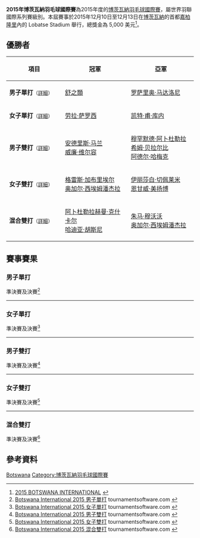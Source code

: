 {{noteTA|G1=Badminton}}
{{infobox badminton event
|name           = 2015年博茨瓦納羽毛球國際賽
|image          = 
|size           = 
|caption        =
|dates          = 2015年12月10日－12月13日
|number_edition = 
|level          = 4B
|prize_money    = 5,000 美元
|location       = {{BOT}}[[嘉柏隆里|嘉柏隆里]]
|venue          = Lobatse Stadium
|previous       = 2014年博茨瓦納羽毛球國際賽
|next           = 2016年博茨瓦納羽毛球國際賽
}}
'''2015年博茨瓦納羽毛球國際賽'''為2015年度的[[博茨瓦納羽毛球國際賽|博茨瓦納羽毛球國際賽]]，屬世界羽聯國際系列賽級別。本屆賽事於2015年12月10日至12月13日在[[博茨瓦納|博茨瓦納]]的首都[[嘉柏隆里|嘉柏隆里]]內的 Lobatse Stadium 舉行，總獎金為 5,000 美元<ref>[http://www.bwfbadminton.org/file.aspx?id=677003&dl=1 2015 BOTSWANA INTERNATIONAL] {{Wayback|url=http://www.bwfbadminton.org/file.aspx?id=677003&dl=1 |date=20160305101405 }}{{en}}</ref>。
== 優勝者 ==
{| class=wikitable style="font-size:small"
!width="200"|項目
!width="250"|冠軍
!width="250"|亞軍
|-
|'''男子單打'''<small>（[[#男子單打|詳細]]）</small>
|{{flagicon|USA}} [[舒之顥|舒之顥]]
|{{flagicon|ITA}} [[罗萨里奥·马达洛尼|罗萨里奥·马达洛尼]]
|-
|'''女子單打'''<small>（[[#女子單打|詳細]]）</small>
|{{flagicon|HUN}} [[劳拉·萨罗西|劳拉·萨罗西]]
|{{flagicon|MRI}} [[凯特·甫·库内|凯特·甫·库内]]
|-
|'''男子雙打'''<small>（[[#男子雙打|詳細]]）</small>
|{{flagicon|RSA}} [[安德里斯·马兰|安德里斯·马兰]]<br/>{{flagicon|RSA}} [[威廉·维尔容|威廉·维尔容]]
|{{flagicon|ALG}} [[穆罕默德·阿卜杜勒拉希姆·贝拉尔比|穆罕默德·阿卜杜勒拉希姆·贝拉尔比]]<br/>{{flagicon|ALG}} [[阿德尔·哈梅克|阿德尔·哈梅克]]
|-
|'''女子雙打'''<small>（[[#女子雙打|詳細]]）</small>
|{{flagicon|NGR}} [[格雷斯·加布里埃尔|格雷斯·加布里埃尔]]<br/>{{flagicon|ZAM}} [[奥加尔·西埃姆潘杰拉|奥加尔·西埃姆潘杰拉]]
|{{flagicon|ZAM}} [[伊丽莎白·切佩莱米|伊丽莎白·切佩莱米]]<br/>{{flagicon|ZAM}} [[恩甘威·美扬博|恩甘威·美扬博]]
|-
|'''混合雙打'''<small>（[[#混合雙打|詳細]]）</small>
|{{flagicon|EGY}} [[阿卜杜勒拉赫曼·克什卡尔|阿卜杜勒拉赫曼·克什卡尔]]<br/>{{flagicon|EGY}} [[哈迪亚·胡斯尼|哈迪亚·胡斯尼]]
|{{flagicon|ZAM}} [[朱马·穆沃沃|朱马·穆沃沃]]<br/>{{flagicon|ZAM}} [[奥加尔·西埃姆潘杰拉|奥加尔·西埃姆潘杰拉]]
|}

== 賽事賽果 ==
=== 男子單打 ===
;準決賽及決賽<ref name="MS">[http://bwf.tournamentsoftware.com/sport/draw.aspx?id=F32E05A2-7206-4B62-8934-E31CD535FE8C&draw=2 Botswana International 2015 男子單打] tournamentsoftware.com {{en}}</ref>
{{4TeamBracket-Tennis3-v2
| team-width=200
| RD1-seed1=1
| RD1-team1='''{{flagicon|USA}} [[舒之顥|舒之顥]]
| RD1-score1-1='''21
| RD1-score1-2='''21
| RD1-score1-3=
| RD1-seed2=7
| RD1-team2={{flagicon|BEL}} [[马克西姆·莫雷尔斯|马克西姆·莫雷尔斯]]
| RD1-score2-1=18
| RD1-score2-2=16
| RD1-score2-3=

| RD1-seed3=6
| RD1-team3='''{{flagicon|ITA}} [[罗萨里奥·马达洛尼|罗萨里奥·马达洛尼]]
| RD1-score3-1='''21
| RD1-score3-2=17
| RD1-score3-3='''21
| RD1-seed4=2
| RD1-team4={{flagicon|UGA}} [[埃德温·埃基林|埃德温·埃基林]]
| RD1-score4-1=14
| RD1-score4-2='''21
| RD1-score4-3=12

| RD2-seed1=1
| RD2-team1='''{{flagicon|USA}} [[舒之顥|舒之顥]]
| RD2-score1-1='''21
| RD2-score1-2='''21
| RD2-score1-3=
| RD2-seed2=6
| RD2-team2={{flagicon|ITA}} [[罗萨里奥·马达洛尼|罗萨里奥·马达洛尼]]
| RD2-score2-1=14
| RD2-score2-2=11
| RD2-score2-3=
}}
----

=== 女子單打 ===
;準決賽及決賽<ref name="WS">[http://bwf.tournamentsoftware.com/sport/draw.aspx?id=F32E05A2-7206-4B62-8934-E31CD535FE8C&draw=3 Botswana International 2015 女子單打] tournamentsoftware.com {{en}}</ref>
{{4TeamBracket-Tennis3-v2
| team-width=200
| RD1-seed1=1
| RD1-team1={{flagicon|AUS}} [[Joy_Lai|Joy Lai]]
| RD1-score1-1='''21
| RD1-score1-2=9
| RD1-score1-3=4
| RD1-seed2=4
| RD1-team2='''{{flagicon|HUN}} [[劳拉·萨罗西|劳拉·萨罗西]]
| RD1-score2-1=17
| RD1-score2-2='''21
| RD1-score2-3='''21

| RD1-seed3=3
| RD1-team3='''{{flagicon|MRI}} [[凯特·甫·库内|凯特·甫·库内]]
| RD1-score3-1=17
| RD1-score3-2='''21
| RD1-score3-3='''21
| RD1-seed4=2
| RD1-team4={{flagicon|NGR}} [[格雷斯·加布里埃尔|格雷斯·加布里埃尔]]
| RD1-score4-1='''21
| RD1-score4-2=19
| RD1-score4-3=13

| RD2-seed1=4
| RD2-team1='''{{flagicon|HUN}} [[劳拉·萨罗西|劳拉·萨罗西]]
| RD2-score1-1='''21
| RD2-score1-2='''21
| RD2-score1-3=
| RD2-seed2=3
| RD2-team2={{flagicon|MRI}} [[凯特·甫·库内|凯特·甫·库内]]
| RD2-score2-1=10
| RD2-score2-2=14
| RD2-score2-3=
}}
----

=== 男子雙打 ===
;準決賽及決賽<ref name="MD">[http://bwf.tournamentsoftware.com/sport/draw.aspx?id=F32E05A2-7206-4B62-8934-E31CD535FE8C&draw=4 Botswana International 2015 男子雙打] {{Wayback|url=http://bwf.tournamentsoftware.com/sport/draw.aspx?id=F32E05A2-7206-4B62-8934-E31CD535FE8C&draw=4 |date=20200402175924 }} tournamentsoftware.com {{en}}</ref>
{{4TeamBracket-Tennis3-v2
| team-width=200
| RD1-seed1=1
| RD1-team1={{flagicon|ITA}} [[乔瓦尼·格列柯|乔瓦尼·格列柯]]<br/> {{flagicon|ITA}} [[罗萨里奥·马达洛尼|罗萨里奥·马达洛尼]]
| RD1-score1-1=13
| RD1-score1-2='''21
| RD1-score1-3=13
| RD1-seed2=
| RD1-team2='''{{nowrap|{{flagicon|ALG}} [[穆罕默德·阿卜杜勒拉希姆·贝拉尔比|穆罕默德·阿卜杜勒拉希姆·贝拉尔比]]<br/> {{flagicon|ALG}} [[阿德尔·哈梅克|阿德尔·哈梅克]]}}
| RD1-score2-1='''21
| RD1-score2-2=13
| RD1-score2-3='''21

| RD1-seed3=
| RD1-team3={{flagicon|MRI}} [[阿蒂什·卢巴|阿蒂什·卢巴]]<br/> {{flagicon|MRI}} [[喬治·朱利安·保羅|喬治·朱利安·保羅]]
| RD1-score3-1=12
| RD1-score3-2=14
| RD1-score3-3=
| RD1-seed4=2
| RD1-team4='''{{flagicon|RSA}} [[安德里斯·马兰|安德里斯·马兰]]<br/> {{flagicon|RSA}} [[威廉·维尔容|威廉·维尔容]]
| RD1-score4-1='''21
| RD1-score4-2='''21
| RD1-score4-3=

| RD2-seed1=
| RD2-team1={{nowrap|{{flagicon|ALG}} [[穆罕默德·阿卜杜勒拉希姆·贝拉尔比|穆罕默德·阿卜杜勒拉希姆·贝拉尔比]]<br/> {{flagicon|ALG}} [[阿德尔·哈梅克|阿德尔·哈梅克]]}}
| RD2-score1-1=11
| RD2-score1-2=8
| RD2-score1-3=
| RD2-seed2=2
| RD2-team2='''{{flagicon|RSA}} [[安德里斯·马兰|安德里斯·马兰]]<br/> {{flagicon|RSA}} [[威廉·维尔容|威廉·维尔容]]
| RD2-score2-1='''21
| RD2-score2-2='''21
| RD2-score2-3=
}}
----

=== 女子雙打 ===
;準決賽及決賽<ref name="WD">[http://bwf.tournamentsoftware.com/sport/draw.aspx?id=F32E05A2-7206-4B62-8934-E31CD535FE8C&draw=5 Botswana International 2015 女子雙打] tournamentsoftware.com {{en}}</ref>
{{4TeamBracket-Tennis3-v2
| team-width=200
| RD1-seed1=
| RD1-team1=輪空
| RD1-score1-1=
| RD1-score1-2=
| RD1-score1-3=
| RD1-seed2=
| RD1-team2='''{{flagicon|ZAM}} [[伊丽莎白·切佩莱米|伊丽莎白·切佩莱米]]<br/> {{flagicon|ZAM}} [[恩甘威·美扬博|恩甘威·美扬博]]
| RD1-score2-1=
| RD1-score2-2=
| RD1-score2-3=

| RD1-seed3=
| RD1-team3={{flagicon|BOT}} [[Botho_Makubate|Botho Makubate]]<br/> {{flagicon|BOT}} [[Tebogo_Ndzinge|Tebogo Ndzinge]]
| RD1-score3-1=7
| RD1-score3-2=6
| RD1-score3-3=
| RD1-seed4=2
| RD1-team4='''{{flagicon|NGR}} [[格雷斯·加布里埃尔|格雷斯·加布里埃尔]]<br/> {{flagicon|ZAM}} [[奥加尔·西埃姆潘杰拉|奥加尔·西埃姆潘杰拉]]
| RD1-score4-1='''21
| RD1-score4-2='''21
| RD1-score4-3=

| RD2-seed1=
| RD2-team1={{flagicon|ZAM}} [[伊丽莎白·切佩莱米|伊丽莎白·切佩莱米]]<br/> {{flagicon|ZAM}} [[恩甘威·美扬博|恩甘威·美扬博]]
| RD2-score1-1=11
| RD2-score1-2=17
| RD2-score1-3=
| RD2-seed2=2
| RD2-team2='''{{flagicon|NGR}} [[格雷斯·加布里埃尔|格雷斯·加布里埃尔]]<br/> {{flagicon|ZAM}} [[奥加尔·西埃姆潘杰拉|奥加尔·西埃姆潘杰拉]]
| RD2-score2-1='''21
| RD2-score2-2='''21
| RD2-score2-3=
}}
----

=== 混合雙打 ===
;準決賽及決賽<ref name="XD">[http://bwf.tournamentsoftware.com/sport/draw.aspx?id=F32E05A2-7206-4B62-8934-E31CD535FE8C&draw=6 Botswana International 2015 混合雙打] tournamentsoftware.com {{en}}</ref>
{{4TeamBracket-Tennis3-v2
| team-width=200
| RD1-seed1=1
| RD1-team1='''{{flagicon|EGY}} [[阿卜杜勒拉赫曼·克什卡尔|阿卜杜勒拉赫曼·克什卡尔]]<br/> {{flagicon|EGY}} [[哈迪亚·胡斯尼|哈迪亚·胡斯尼]]
| RD1-score1-1='''21
| RD1-score1-2='''21
| RD1-score1-3=
| RD1-seed2=
| RD1-team2={{flagicon|BOT}} [[Tlamelang_Kepaletswe|Tlamelang Kepaletswe]]<br/> {{flagicon|BOT}} [[Penouua_Kahaka|Penouua Kahaka]]
| RD1-score2-1=6
| RD1-score2-2=12
| RD1-score2-3=

| RD1-seed3=
| RD1-team3='''{{flagicon|ZAM}} [[朱马·穆沃沃|朱马·穆沃沃]]<br/> {{flagicon|ZAM}} [[奥加尔·西埃姆潘杰拉|奥加尔·西埃姆潘杰拉]]
| RD1-score3-1='''21
| RD1-score3-2='''21
| RD1-score3-3=
| RD1-seed4=2
| RD1-team4={{flagicon|BOT}} [[Orideetse_Thela|Orideetse Thela]]<br/> {{flagicon|BOT}} [[Botho_Makubate|Botho Makubate]]
| RD1-score4-1=9
| RD1-score4-2=14
| RD1-score4-3=

| RD2-seed1=1
| RD2-team1='''{{flagicon|EGY}} [[阿卜杜勒拉赫曼·克什卡尔|阿卜杜勒拉赫曼·克什卡尔]]<br/> {{flagicon|EGY}} [[哈迪亚·胡斯尼|哈迪亚·胡斯尼]]
| RD2-score1-1='''22
| RD2-score1-2='''21
| RD2-score1-3=
| RD2-seed2=
| RD2-team2={{flagicon|ZAM}} [[朱马·穆沃沃|朱马·穆沃沃]]<br/> {{flagicon|ZAM}} [[奥加尔·西埃姆潘杰拉|奥加尔·西埃姆潘杰拉]]
| RD2-score2-1=20
| RD2-score2-2=14
| RD2-score2-3=
}}

== 參考資料 ==
{{Reflist}}

[[Category:2015年世界羽聯國際系列賽|Botswana]]
[[Category:博茨瓦納羽毛球國際賽|Category:博茨瓦納羽毛球國際賽]]